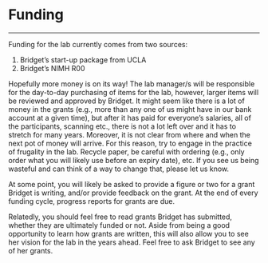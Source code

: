 # Funding

----------

Funding for the lab currently comes from two sources:

1. Bridget’s start-up package from UCLA
2. Bridget’s NIMH R00

Hopefully more money is on its way! The lab manager/s will be responsible for the day-to-day purchasing of items for the lab, however, larger items will be reviewed and approved by Bridget. It might seem like there is a lot of money in the grants (e.g., more than any one of us might have in our bank account at a given time), but after it has paid for everyone’s salaries, all of the participants, scanning etc., there is not a lot left over and it has to stretch for many years. Moreover, it is not clear from where and when the next pot of money will arrive. For this reason, try to engage in the practice of frugality in the lab. Recycle paper, be careful with ordering (e.g., only order what you will likely use before an expiry date), etc. If you see us being wasteful and can think of a way to change that, please let us know.
 
At some point, you will likely be asked to provide a figure or two for a grant Bridget is writing, and/or provide feedback on the grant. At the end of every funding cycle, progress reports for grants are due.
 
Relatedly, you should feel free to read grants Bridget has submitted, whether they are ultimately funded or not. Aside from being a good opportunity to learn how grants are written, this will also allow you to see her vision for the lab in the years ahead. Feel free to ask Bridget to see any of her grants.
